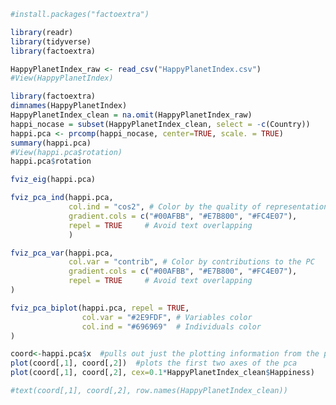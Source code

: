 
```r
#install.packages("factoextra")
```

```r
library(readr)
library(tidyverse)
library(factoextra)
```


```r
HappyPlanetIndex_raw <- read_csv("HappyPlanetIndex.csv")
#View(HappyPlanetIndex)
```


```r
library(factoextra)
dimnames(HappyPlanetIndex)
HappyPlanetIndex_clean = na.omit(HappyPlanetIndex_raw)
happi_nocase = subset(HappyPlanetIndex_clean, select = -c(Country))
happi.pca <- prcomp(happi_nocase, center=TRUE, scale. = TRUE)
summary(happi.pca)
#View(happi.pca$rotation)
happi.pca$rotation
```
```r
fviz_eig(happi.pca)
```
```r
fviz_pca_ind(happi.pca,
             col.ind = "cos2", # Color by the quality of representation
             gradient.cols = c("#00AFBB", "#E7B800", "#FC4E07"),
             repel = TRUE     # Avoid text overlapping
             )
```
```r
fviz_pca_var(happi.pca,
             col.var = "contrib", # Color by contributions to the PC
             gradient.cols = c("#00AFBB", "#E7B800", "#FC4E07"),
             repel = TRUE     # Avoid text overlapping
)

```
```r
fviz_pca_biplot(happi.pca, repel = TRUE,
                col.var = "#2E9FDF", # Variables color
                col.ind = "#696969"  # Individuals color
)
```
```r
coord<-happi.pca$x 	#pulls out just the plotting information from the pca results
plot(coord[,1], coord[,2]) 	#plots the first two axes of the pca
plot(coord[,1], coord[,2], cex=0.1*HappyPlanetIndex_clean$Happiness) 	#Now the symbol size tells you mpg

#text(coord[,1], coord[,2], row.names(HappyPlanetIndex_clean)) 
```

